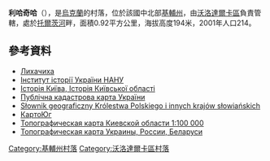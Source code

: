 {{coord|49|29|16|N|29|59|53|E|scale:30000|display=title}}

'''利哈奇哈'''（{{lang-uk|Лихачиха}}），是[[烏克蘭|烏克蘭]]的村落，位於該國中北部[[基輔州|基輔州]]，由[[沃洛達爾卡區|沃洛達爾卡區]]負責管轄，處於[[托爾茨河|托爾茨河]]畔，面積0.92平方公里，海拔高度194米，2001年人口214。

==參考資料==
* [http://w1.c1.rada.gov.ua/pls/z7503/A005?rdat1=08.06.2015&rf7571=43526 Лихачиха]
* [http://www.history.org.ua/?litera&sendBigAsk&year=kvinta&isInst=1&siteBibKat=%D0%97&main Інститут історії України НАНУ]{{Wayback|url=http://www.history.org.ua/?litera&sendBigAsk&year=kvinta&isInst=1&siteBibKat=%D0%97&main |date=20160422023347 }}
* [http://imsu-kyiv.com/msta-sela-kivsko-oblast/volodarskyj-rajon/matviiha.html Історія Київа, Історія Київської області]{{Wayback|url=http://imsu-kyiv.com/msta-sela-kivsko-oblast/volodarskyj-rajon/matviiha.html |date=20160305085539 }}
* [http://www.map.land.gov.ua/kadastrova-karta Публічна кадастрова карта України]{{Wayback|url=http://www.map.land.gov.ua/kadastrova-karta |date=20160414133633 }}
* [http://dir.icm.edu.pl/pl/Slownik_geograficzny/ Słownik geograficzny Królestwa Polskiego i innych krajów słowiańskich]{{Wayback|url=http://dir.icm.edu.pl/pl/Slownik_geograficzny/ |date=20160411053642 }} {{ref-pl}}
* [http://maps.southklad.ru/forum/ КартоЮг]{{Wayback|url=http://maps.southklad.ru/forum/ |date=20160420074708 }} {{ref-ru}}
* [https://web.archive.org/web/20160421213538/http://ukrmap.net/kiev_obl.html Топографическая карта Киевской области 1:100 000] {{ref-ru}}
* [http://maps.vlasenko.net Топографическая карта Украины, России, Беларуси]{{Wayback|url=http://maps.vlasenko.net/ |date=20160215103730 }} {{ref-ru}}

{{DEFAULTSORT:Лихачиха}}
[[Category:基輔州村落|Category:基輔州村落]]
[[Category:沃洛達爾卡區村落|Category:沃洛達爾卡區村落]]


{{Kiev-geo-stub}}
